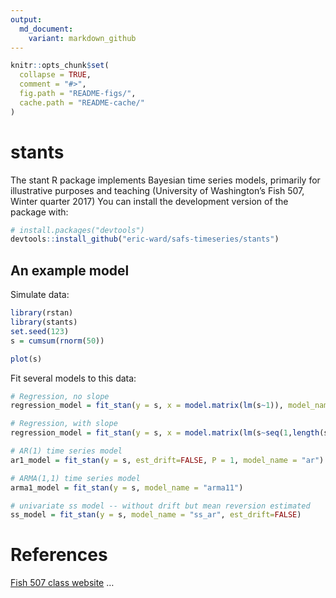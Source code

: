 ```yaml
---
output:
  md_document:
    variant: markdown_github
---
```


<!-- README.md is generated from README.Rmd. Please edit that file -->

```r
knitr::opts_chunk$set(
  collapse = TRUE,
  comment = "#>",
  fig.path = "README-figs/",
  cache.path = "README-cache/"
)
```

# stants

The stant R package implements Bayesian time series models, primarily for illustrative purposes and teaching (University of Washington's Fish 507, Winter quarter 2017)
You can install the development version of the package with:

```r
# install.packages("devtools")
devtools::install_github("eric-ward/safs-timeseries/stants")
```

## An example model

Simulate data:

```r
library(rstan)
library(stants)
set.seed(123)
s = cumsum(rnorm(50))
```

```r
plot(s)
```

Fit several models to this data:

```r
# Regression, no slope
regression_model = fit_stan(y = s, x = model.matrix(lm(s~1)), model_name="regression")

# Regression, with slope
regression_model = fit_stan(y = s, x = model.matrix(lm(s~seq(1,length(s)))), model_name="regression")

# AR(1) time series model
ar1_model = fit_stan(y = s, est_drift=FALSE, P = 1, model_name = "ar")

# ARMA(1,1) time series model
arma1_model = fit_stan(y = s, model_name = "arma11")

# univariate ss model -- without drift but mean reversion estimated
ss_model = fit_stan(y = s, model_name = "ss_ar", est_drift=FALSE)
```

# References

[Fish 507 class website](https://catalyst.uw.edu/workspace/fish203/35553/243766)
...
